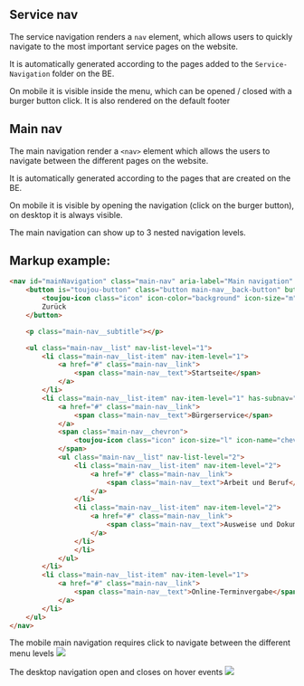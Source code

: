 
## Service nav
The service navigation renders a `nav` element, which allows users to quickly navigate to the most important service pages on the website.

It is automatically generated according to the pages added to the `Service-Navigation` folder on the BE.

On mobile it is visible inside the menu, which can be opened / closed with a burger button click. It is also rendered on the default footer




## Main nav
The main navigation render a `<nav>` element which allows the users to navigate between the different pages on the website.

It is automatically generated according to the pages that are created on the BE.

On mobile it is visible by opening the navigation (click on the burger button), on desktop it is always visible.

The main navigation can show up to 3 nested navigation levels.

## Markup example:
```html
<nav id="mainNavigation" class="main-nav" aria-label="Main navigation" open-level="1">
    <button is="toujou-button" class="button main-nav__back-button" button-type="default" button-size="normal" button-variant="primary" button-icon-position="left">
        <toujou-icon class="icon" icon-color="background" icon-size="m" icon-name="arrow-left"></toujou-icon>
        Zurück
    </button>

    <p class="main-nav__subtitle"></p>

    <ul class="main-nav__list" nav-list-level="1">
        <li class="main-nav__list-item" nav-item-level="1">
            <a href="#" class="main-nav__link">
                <span class="main-nav__text">Startseite</span>
            </a>
        </li>
        <li class="main-nav__list-item" nav-item-level="1" has-subnav="">
            <a href="#" class="main-nav__link">
                <span class="main-nav__text">Bürgerservice</span>
            </a>
            <span class="main-nav__chevron">
                <toujou-icon class="icon" icon-size="l" icon-name="chevron-right" icon-color="background"></toujou-icon>
            </span>
            <ul class="main-nav__list" nav-list-level="2">
                <li class="main-nav__list-item" nav-item-level="2">
                    <a href="#" class="main-nav__link">
                        <span class="main-nav__text">Arbeit und Beruf</span>
                    </a>
                </li>
                <li class="main-nav__list-item" nav-item-level="2">
                    <a href="#" class="main-nav__link">
                        <span class="main-nav__text">Ausweise und Dokumente</span>
                    </a>
                </li>
                </li>
            </ul>
        </li>
        <li class="main-nav__list-item" nav-item-level="1">
            <a href="#" class="main-nav__link">
                <span class="main-nav__text">Online-Terminvergabe</span>
            </a>
        </li>
    </ul>
</nav>
```

The mobile main navigation requires click to navigate between the different menu levels
<img src={ServiceNavMobileImage}/>

The desktop navigation open and closes on hover events
<img src={ServiceNavDesktopImage}/>
